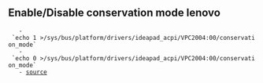 == Enable/Disable conservation mode lenovo ==
	- `echo 1 >/sys/bus/platform/drivers/ideapad_acpi/VPC2004:00/conservation_mode`
	- `echo 0 >/sys/bus/platform/drivers/ideapad_acpi/VPC2004:00/conservation_mode`
	- [[https://wiki.archlinux.org/title/Lenovo_Legion_7i|source]]
